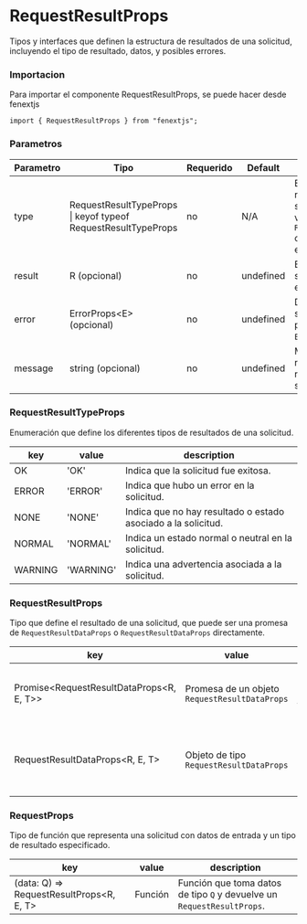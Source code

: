 # RequestResultProps

Tipos y interfaces que definen la estructura de resultados de una solicitud, incluyendo el tipo de resultado, datos, y posibles errores.

### Importacion

Para importar el componente RequestResultProps, se puede hacer desde fenextjs

```tsx copy
import { RequestResultProps } from "fenextjs";
```

### Parametros

| Parametro | Tipo | Requerido | Default | Descripcion |
| --------- | ---- | --------- | ------- | ----------- |
| type | RequestResultTypeProps \| keyof typeof RequestResultTypeProps | no | N/A | Especifica el tipo de resultado de la solicitud; acepta un valor del enum `RequestResultTypeProps` o una cadena equivalente. |
| result | R (opcional) | no | undefined | El resultado de la solicitud si esta fue exitosa. |
| error | ErrorProps\<E\> (opcional) | no | undefined | Detalles del error si la solicitud falló, definidos por la interfaz `ErrorProps`. |
| message | string (opcional) | no | undefined | Mensaje adicional relacionado con el resultado de la solicitud. |

### RequestResultTypeProps

Enumeración que define los diferentes tipos de resultados de una solicitud.

| key | value | description |
| --- | --- | --- |
| OK | 'OK' | Indica que la solicitud fue exitosa. |
| ERROR | 'ERROR' | Indica que hubo un error en la solicitud. |
| NONE | 'NONE' | Indica que no hay resultado o estado asociado a la solicitud. |
| NORMAL | 'NORMAL' | Indica un estado normal o neutral en la solicitud. |
| WARNING | 'WARNING' | Indica una advertencia asociada a la solicitud. |

### RequestResultProps

Tipo que define el resultado de una solicitud, que puede ser una promesa de `RequestResultDataProps` o `RequestResultDataProps` directamente.

| key | value | description |
| --- | --- | --- |
| Promise\<RequestResultDataProps\<R, E, T\>\> | Promesa de un objeto `RequestResultDataProps` | Resultado de la solicitud en forma de promesa. |
| RequestResultDataProps\<R, E, T\> | Objeto de tipo `RequestResultDataProps` | Resultado de la solicitud como objeto directo. |

### RequestProps

Tipo de función que representa una solicitud con datos de entrada y un tipo de resultado especificado.

| key | value | description |
| --- | --- | --- |
| (data: Q) =\> RequestResultProps\<R, E, T\> | Función | Función que toma datos de tipo `Q` y devuelve un `RequestResultProps`. |
